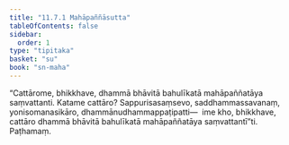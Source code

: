```yaml
---
title: "11.7.1 Mahāpaññāsutta"
tableOfContents: false
sidebar:
  order: 1
type: "tipitaka"
basket: "su"
book: "sn-maha"
---
```



<DynamicBreadcrumb />

<Division number="1058" book="sn-maha">

<Paragraph number="2136" book="sn-maha">
“Cattārome, bhikkhave, dhammā bhāvitā bahulīkatā mahāpaññatāya saṃvattanti. Katame cattāro? Sappurisasaṃsevo, saddhammassavanaṃ, yonisomanasikāro, dhammānudhammappaṭipatti—  ime kho, bhikkhave, cattāro dhammā bhāvitā bahulīkatā mahāpaññatāya saṃvattantī”ti.

</Paragraph>
</Division>

<Paragraph number="2137" type="center" book="sn-maha">
Paṭhamaṃ.
</Paragraph>
